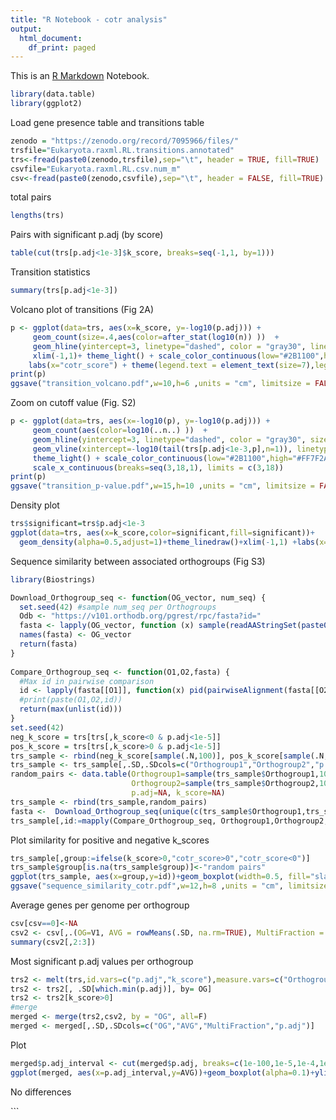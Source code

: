 ```yaml
---
title: "R Notebook - cotr analysis"
output:
  html_document:
    df_print: paged
---
```


This is an [R Markdown](http://rmarkdown.rstudio.com) Notebook. 


```r
library(data.table)
library(ggplot2)
```
Load gene presence table and transitions table
```r
zenodo = "https://zenodo.org/record/7095966/files/"
trsfile="Eukaryota.raxml.RL.transitions.annotated"
trs<-fread(paste0(zenodo,trsfile),sep="\t", header = TRUE, fill=TRUE)
csvfile="Eukaryota.raxml.RL.csv.num_m"
csv<-fread(paste0(zenodo,csvfile),sep="\t", header = FALSE, fill=TRUE)
```
total pairs
```r
lengths(trs)
```
Pairs with significant p.adj (by score)
```r
table(cut(trs[p.adj<1e-3]$k_score, breaks=seq(-1,1, by=1)))
```
Transition statistics
```r
summary(trs[p.adj<1e-3])
```

Volcano plot of transitions (Fig 2A)
```r
p <- ggplot(data=trs, aes(x=k_score, y=-log10(p.adj))) + 
     geom_count(size=.4,aes(color=after_stat(log10(n)) ))  + 
     geom_hline(yintercept=3, linetype="dashed", color = "gray30", linewidth=0.5)+
     xlim(-1,1)+ theme_light() + scale_color_continuous(low="#2B1100",high="#FF7F2A")+
    labs(x="cotr_score") + theme(legend.text = element_text(size=7),legend.title = element_text(size=9), legend.key.size = unit(0.4, 'cm'))
print(p)
ggsave("transition_volcano.pdf",w=10,h=6 ,units = "cm", limitsize = FALSE)
```
Zoom on cutoff value (Fig. S2)

```r
p <- ggplot(data=trs, aes(x=-log10(p), y=-log10(p.adj))) + 
     geom_count(aes(color=log10(..n..) ))  + 
     geom_hline(yintercept=3, linetype="dashed", color = "gray30", size=0.5)+
     geom_vline(xintercept=-log10(tail(trs[p.adj<1e-3,p],n=1)), linetype="dashed", color = "gray30", linewidth=0.5)+
     theme_light() + scale_color_continuous(low="#2B1100",high="#FF7F2A")+
     scale_x_continuous(breaks=seq(3,18,1), limits = c(3,18))
print(p)
ggsave("transition_p-value.pdf",w=15,h=10 ,units = "cm", limitsize = FALSE)

```
Density plot
```r
trs$significant=trs$p.adj<1e-3
ggplot(data=trs, aes(x=k_score,color=significant,fill=significant))+
  geom_density(alpha=0.5,adjust=1)+theme_linedraw()+xlim(-1,1) +labs(x="cotr_score")
```
Sequence similarity between associated orthogroups (Fig S3)

```r
library(Biostrings)

Download_Orthogroup_seq <- function(OG_vector, num_seq) {
  set.seed(42) #sample num_seq per Orthogroups
  Odb <- "https://v101.orthodb.org/pgrest/rpc/fasta?id="
  fasta <- lapply(OG_vector, function (x) sample(readAAStringSet(paste0(Odb,x)),num_seq))
  names(fasta) <- OG_vector
  return(fasta)
}
   
Compare_Orthogroup_seq <- function(O1,O2,fasta) {
  #Max id in pairwise comparison
  id <- lapply(fasta[[O1]], function(x) pid(pairwiseAlignment(fasta[[O2]],x)))
  #print(paste(O1,O2,id))
  return(max(unlist(id)))
}
set.seed(42)
neg_k_score = trs[trs[,k_score<0 & p.adj<1e-5]]
pos_k_score = trs[trs[,k_score>0 & p.adj<1e-5]]
trs_sample <- rbind(neg_k_score[sample(.N,100)], pos_k_score[sample(.N,100)])
trs_sample <- trs_sample[,.SD,.SDcols=c("Orthogroup1","Orthogroup2","p.adj","k_score")]
random_pairs <- data.table(Orthogroup1=sample(trs_sample$Orthogroup1,100),
                           Orthogroup2=sample(trs_sample$Orthogroup2,100),
                           p.adj=NA, k_score=NA)
trs_sample <- rbind(trs_sample,random_pairs)
fasta <-  Download_Orthogroup_seq(unique(c(trs_sample$Orthogroup1,trs_sample$Orthogroup2)),5)  #5 seq per outgroup
trs_sample[,id:=mapply(Compare_Orthogroup_seq, Orthogroup1,Orthogroup2,MoreArgs=list(fasta))]
```

Plot similarity for positive and negative k_scores
```r
trs_sample[,group:=ifelse(k_score>0,"cotr_score>0","cotr_score<0")]
trs_sample$group[is.na(trs_sample$group)]<-"random pairs"
ggplot(trs_sample, aes(x=group,y=id))+geom_boxplot(width=0.5, fill="slateblue",, alpha=0.2)+ylim(0,100)+xlab ("")+ylab("pairwise OG identity (%)") 
ggsave("sequence_similarity_cotr.pdf",w=12,h=8 ,units = "cm", limitsize = FALSE)
```



Average genes per genome per orthogroup

```r
csv[csv==0]<-NA
csv2 <- csv[,.(OG=V1, AVG = rowMeans(.SD, na.rm=TRUE), MultiFraction = rowSums(.SD>1, na.rm=TRUE)/rowSums(.SD, na.rm=TRUE)), .SDcols=2:NCOL(csv)]
summary(csv2[,2:3])
```

Most significant p.adj values per orthogroup

```r
trs2 <- melt(trs,id.vars=c("p.adj","k_score"),measure.vars=c("Orthogroup1","Orthogroup2"), value.name = "OG")
trs2 <- trs2[, .SD[which.min(p.adj)], by= OG]
trs2 <- trs2[k_score>0]
#merge
merged <- merge(trs2,csv2, by = "OG", all=F)
merged <- merged[,.SD,.SDcols=c("OG","AVG","MultiFraction","p.adj")]

```

Plot
```r

merged$p.adj_interval <- cut(merged$p.adj, breaks=c(1e-100,1e-5,1e-4,1e-3,1e-2,1e-1,1)) #intervals with equal number of observations
ggplot(merged, aes(x=p.adj_interval,y=AVG))+geom_boxplot(alpha=0.1)+ylim(0,6)+xlab ("p.adj interval")+ylab("Average gene multiplicity")
```
No differences

```

